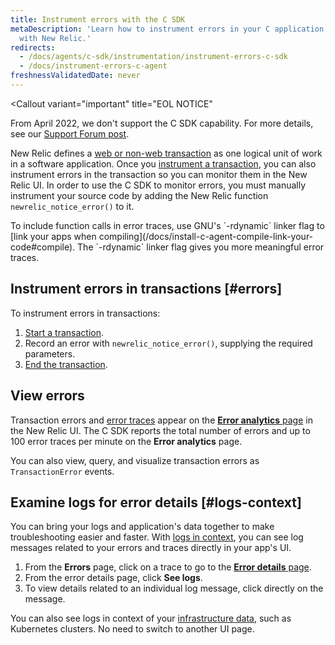 ```yaml
---
title: Instrument errors with the C SDK
metaDescription: 'Learn how to instrument errors in your C application so you can monitor them
  with New Relic.'
redirects:
  - /docs/agents/c-sdk/instrumentation/instrument-errors-c-sdk
  - /docs/instrument-errors-c-agent
freshnessValidatedDate: never
---
```


<Callout
  variant="important"
  title="EOL NOTICE"
  >
 From April 2022, we don't support the C SDK capability. For more details, see our [Support Forum post](https://discuss.newrelic.com/t/q1-bulk-eol-announcement-fy23/181744).
</Callout>

New Relic defines a [web or non-web transaction](/docs/apm/transactions/intro-transactions/transactions-new-relic-apm) as one logical unit of work in a software application. Once you [instrument a transaction](/docs/instrument-transactions-c-agent), you can also instrument errors in the transaction so you can monitor them in the New Relic UI. In order to use the C SDK to monitor errors, you must manually instrument your source code by adding the New Relic function `newrelic_notice_error()` to it.

<Callout variant="tip">
  To include function calls in error traces, use GNU's `-rdynamic` linker flag to [link your apps when compiling](/docs/install-c-agent-compile-link-your-code#compile). The `-rdynamic` linker flag gives you more meaningful error traces.
</Callout>

## Instrument errors in transactions [#errors]

To instrument errors in transactions:

1. [Start a transaction](/docs/instrument-transactions-c-agent#start-transaction).
2. Record an error with `newrelic_notice_error()`, supplying the required parameters.
3. [End the transaction](/docs/instrument-transactions-c-agent#end-transaction).

## View errors

Transaction errors and [error traces](#error-trace-examples) appear on the [**Error analytics** page](/docs/apm/applications-menu/error-analytics/error-analytics-manage-error-traces) in the New Relic UI. The C SDK reports the total number of errors and up to 100 error traces per minute on the **Error analytics** page.

You can also view, query, and visualize transaction errors as `TransactionError` events.

## Examine logs for error details [#logs-context]

You can bring your logs and application's data together to make troubleshooting easier and faster. With [logs in context](/docs/logs/logs-context/c-sdk-configure-logs-context/), you can see log messages related to your errors and traces directly in your app's UI.

1. From the **Errors** page, click on a trace to go to the [**Error details** page](/docs/apm/apm-ui-pages/error-analytics/errors-page-find-fix-verify-problems/).
2. From the error details page, click **See logs**.
3. To view details related to an individual log message, click directly on the message.



You can also see logs in context of your [infrastructure data](/docs/logs/forward-logs/forward-your-logs-using-infrastructure-agent/), such as Kubernetes clusters. No need to switch to another UI page.
